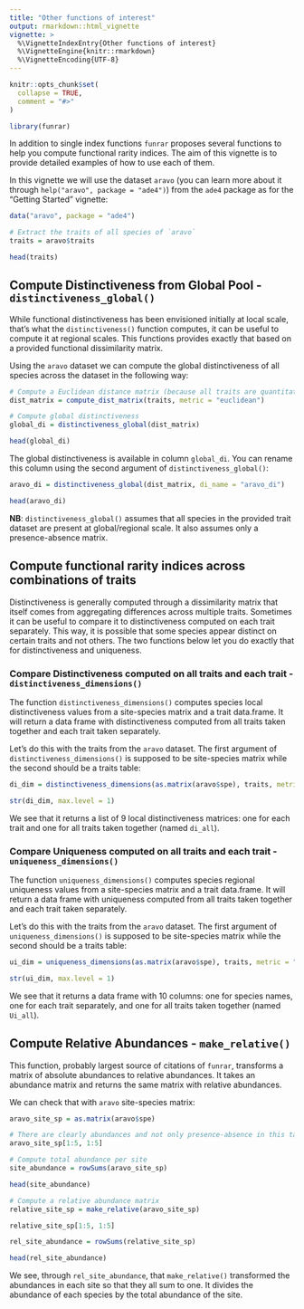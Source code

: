 ```yaml
---
title: "Other functions of interest"
output: rmarkdown::html_vignette
vignette: >
  %\VignetteIndexEntry{Other functions of interest}
  %\VignetteEngine{knitr::rmarkdown}
  %\VignetteEncoding{UTF-8}
---
```


```r
knitr::opts_chunk$set(
  collapse = TRUE,
  comment = "#>"
)
```

```r
library(funrar)
```

In addition to single index functions `funrar` proposes several functions to
help you compute functional rarity indices. The aim of this vignette is to
provide detailed examples of how to use each of them.

In this vignette we will use the dataset `aravo` (you can learn more about it
through `help("aravo", package = "ade4")`) from the `ade4` package as for the
"Getting Started" vignette:

```r
data("aravo", package = "ade4")

# Extract the traits of all species of `aravo`
traits = aravo$traits

head(traits)
```


## Compute Distinctiveness from Global Pool - `distinctiveness_global()`

While functional distinctiveness has been envisioned initially at local scale,
that's what the `distinctiveness()` function computes, it can be useful to
compute it at regional scales. This functions provides exactly that based on a
provided functional dissimilarity matrix.

Using the `aravo` dataset we can compute the global distinctiveness of all species
across the dataset in the following way:

```r
# Compute a Euclidean distance matrix (because all traits are quantitative)
dist_matrix = compute_dist_matrix(traits, metric = "euclidean")

# Compute global distinctiveness
global_di = distinctiveness_global(dist_matrix)

head(global_di)
```

The global distinctiveness is available in column `global_di`.
You can rename this column using the second argument of
`distinctiveness_global()`:

```r
aravo_di = distinctiveness_global(dist_matrix, di_name = "aravo_di")

head(aravo_di)
```

**NB**: `distinctiveness_global()` assumes that all species in the provided
trait dataset are present at global/regional scale. It also assumes only a
presence-absence matrix.


## Compute functional rarity indices across combinations of traits

Distinctiveness is generally computed through a dissimilarity matrix that itself
comes from aggregating differences across multiple traits. Sometimes it can be
useful to compare it to distinctiveness computed on each trait separately. This
way, it is possible that some species appear distinct on certain traits and not
others. The two functions below let you do exactly that for distinctiveness and
uniqueness.


### Compare Distinctiveness computed on all traits and each trait - `distinctiveness_dimensions()`

The function `distinctiveness_dimensions()` computes species local
distinctiveness values from a site-species matrix and a trait data.frame.
It will return a data frame with distinctiveness computed from all traits taken
together and each trait taken separately.

Let's do this with the traits from the `aravo` dataset. The first argument of `distinctiveness_dimensions()` is supposed to be site-species matrix while the second should be a traits table:

```r
di_dim = distinctiveness_dimensions(as.matrix(aravo$spe), traits, metric = "euclidean")

str(di_dim, max.level = 1)
```

We see that it returns a list of 9 local distinctiveness matrices: one for each
trait and one for all traits taken together (named `di_all`). 


### Compare Uniqueness computed on all traits and each trait - `uniqueness_dimensions()`

The function `uniqueness_dimensions()` computes species regional uniqueness
values from a site-species matrix and a trait data.frame. It will return a data
frame with uniqueness computed from all traits taken together and each trait
taken separately.

Let's do this with the traits from the `aravo` dataset. The first argument of `uniqueness_dimensions()` is supposed to be site-species matrix while the second should be a traits table:

```r
ui_dim = uniqueness_dimensions(as.matrix(aravo$spe), traits, metric = "euclidean")

str(ui_dim, max.level = 1)
```

We see that it returns a data frame with 10 columns: one for species names,
one for each trait separately, and one for all traits taken together
(named `Ui_all`).


## Compute Relative Abundances - `make_relative()`

This function, probably largest source of citations of `funrar`, transforms a
matrix of absolute abundances to relative abundances. It takes an abundance
matrix and returns the same matrix with relative abundances.

We can check that with `aravo` site-species matrix:

```r
aravo_site_sp = as.matrix(aravo$spe)

# There are clearly abundances and not only presence-absence in this table
aravo_site_sp[1:5, 1:5]

# Compute total abundance per site
site_abundance = rowSums(aravo_site_sp)

head(site_abundance)

# Compute a relative abundance matrix
relative_site_sp = make_relative(aravo_site_sp)

relative_site_sp[1:5, 1:5]

rel_site_abundance = rowSums(relative_site_sp)

head(rel_site_abundance)

```

We see, through `rel_site_abundance`, that `make_relative()` transformed the
abundances in each site so that they all sum to one. It divides the abundance of
each species by the total abundance of the site.
